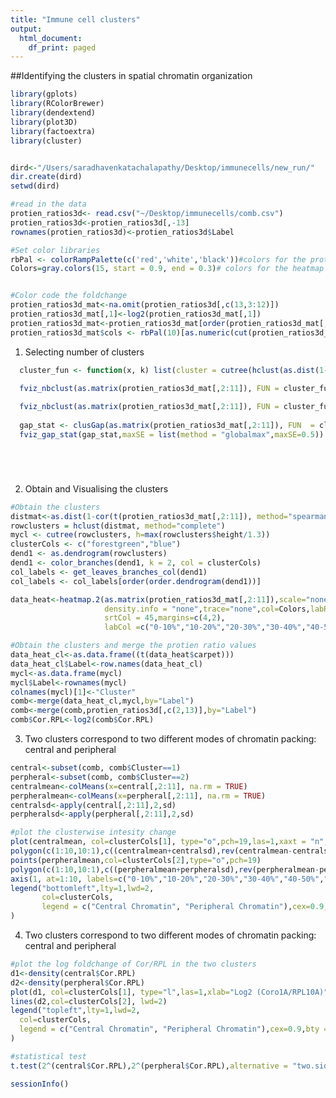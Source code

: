 ```yaml
---
title: "Immune cell clusters"
output:
  html_document:
    df_print: paged
---
```


##Identifying the clusters in spatial chromatin organization
```r
library(gplots)
library(RColorBrewer)
library(dendextend)
library(plot3D)  
library(factoextra)  
library(cluster)  


dird<-"/Users/saradhavenkatachalapathy/Desktop/immunecells/new_run/"
dir.create(dird)
setwd(dird)

#read in the data
protien_ratios3d<- read.csv("~/Desktop/immunecells/comb.csv")
protien_ratios3d<-protien_ratios3d[,-13]
rownames(protien_ratios3d)<-protien_ratios3d$Label

#Set color libraries
rbPal <- colorRampPalette(c('red','white','black'))#colors for the protein ratio
Colors=gray.colors(15, start = 0.9, end = 0.3)# colors for the heatmap


#Color code the foldchange
protien_ratios3d_mat<-na.omit(protien_ratios3d[,c(13,3:12)])
protien_ratios3d_mat[,1]<-log2(protien_ratios3d_mat[,1])
protien_ratios3d_mat<-protien_ratios3d_mat[order(protien_ratios3d_mat[,1]),]
protien_ratios3d_mat$cols <- rbPal(10)[as.numeric(cut(protien_ratios3d_mat[,1],breaks = 10))]

```

1. Selecting number of clusters
```r

  cluster_fun <- function(x, k) list(cluster = cutree(hclust(as.dist(1-cor(t(x), method="spearman")), method="complete"), k = k))
  
  fviz_nbclust(as.matrix(protien_ratios3d_mat[,2:11]), FUN = cluster_fun,method = "silhouette")

  fviz_nbclust(as.matrix(protien_ratios3d_mat[,2:11]), FUN = cluster_fun, method = "wss")
  
  gap_stat <- clusGap(as.matrix(protien_ratios3d_mat[,2:11]), FUN  = cluster_fun, K.max = 10, B = 50,verbose = F)
  fviz_gap_stat(gap_stat,maxSE = list(method = "globalmax",maxSE=0.5))






```

2. Obtain and Visualising the clusters
```r
#Obtain the clusters
distmat<-as.dist(1-cor(t(protien_ratios3d_mat[,2:11]), method="spearman"))
rowclusters = hclust(distmat, method="complete")
mycl <- cutree(rowclusters, h=max(rowclusters$height/1.3))
clusterCols <- c("forestgreen","blue")
dend1 <- as.dendrogram(rowclusters)
dend1 <- color_branches(dend1, k = 2, col = clusterCols)
col_labels <- get_leaves_branches_col(dend1)
col_labels <- col_labels[order(order.dendrogram(dend1))]

data_heat<-heatmap.2(as.matrix(protien_ratios3d_mat[,2:11]),scale="none",Rowv = dend1, Colv=FALSE, dendrogram = "row", 
                     density.info = "none",trace="none",col=Colors,labRow = NA, key.xlab="Intensity Fraction" ,keysize =1.5,key.title=" ",
                     srtCol = 45,margins=c(4,2),
                     labCol =c("0-10%","10-20%","20-30%","30-40%","40-50%","50-60%","60-70%","70-80%","80-90%","90-100%"))

#Obtain the clusters and merge the protien ratio values
data_heat_cl<-as.data.frame((t(data_heat$carpet)))
data_heat_cl$Label<-row.names(data_heat_cl)
mycl<-as.data.frame(mycl)
mycl$Label<-rownames(mycl)
colnames(mycl)[1]<-"Cluster"
comb<-merge(data_heat_cl,mycl,by="Label")
comb<-merge(comb,protien_ratios3d[,c(2,13)],by="Label")
comb$Cor.RPL<-log2(comb$Cor.RPL)

```
3. Two clusters correspond to two different modes of chromatin packing: central and peripheral
```r

central<-subset(comb, comb$Cluster==1)
perpheral<-subset(comb, comb$Cluster==2)
centralmean<-colMeans(x=central[,2:11], na.rm = TRUE)
perpheralmean<-colMeans(x=perpheral[,2:11], na.rm = TRUE)
centralsd<-apply(central[,2:11],2,sd)
perpheralsd<-apply(perpheral[,2:11],2,sd)

#plot the clusterwise intesity change
plot(centralmean, col=clusterCols[1], type="o",pch=19,las=1,xaxt = "n",xlab="Radial Distance",main="",ylab="DNA Intensity", ylim=c(0,1))
polygon(c(1:10,10:1),c((centralmean+centralsd),rev(centralmean-centralsd)), col=alpha.col(col = clusterCols[1], alpha = 0.2), border= NA)
points(perpheralmean,col=clusterCols[2],type="o",pch=19)
polygon(c(1:10,10:1),c((perpheralmean+perpheralsd),rev(perpheralmean-perpheralsd)), col=alpha.col(col = clusterCols[2], alpha = 0.2), border= NA)
axis(1, at=1:10, labels=c("0-10%","10-20%","20-30%","30-40%","40-50%","50-60%","60-70%","70-80%","80-90%","90-100%"),las=2,cex.axis=0.7)
legend("bottomleft",lty=1,lwd=2,
       col=clusterCols, 
       legend = c("Central Chromatin", "Peripheral Chromatin"),cex=0.9,bty = "n"
)


```

4. Two clusters correspond to two different modes of chromatin packing: central and peripheral

```r
#plot the log foldchange of Cor/RPL in the two clusters
d1<-density(central$Cor.RPL)
d2<-density(perpheral$Cor.RPL)
plot(d1, col=clusterCols[1], type="l",las=1,xlab="Log2 (Coro1A/RPL10A)",main="",ylab="Probability Density", ylim=c(0,2.5), lwd=2)
lines(d2,col=clusterCols[2], lwd=2)
legend("topleft",lty=1,lwd=2,
  col=clusterCols, 
  legend = c("Central Chromatin", "Peripheral Chromatin"),cex=0.9,bty = "n"
)

#statistical test
t.test(2^(central$Cor.RPL),2^(perpheral$Cor.RPL),alternative = "two.sided", var.equal = FALSE)

```


```r
sessionInfo()
```


